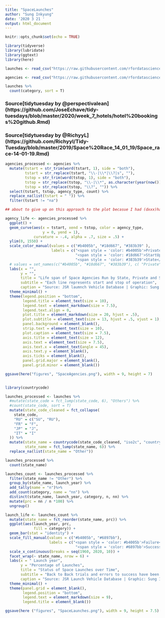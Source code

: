 ```yaml
---
title: "SpaceLaunches"
author: "Sung Inkyung"
date: '2020 3 21 '
output: html_document
---
```


```r
knitr::opts_chunk$set(echo = TRUE)
```

```r
library(tidyverse)
library(lubridate)
library(ggtext)
library(here)
```


```r
launches <- read_csv("https://raw.githubusercontent.com/rfordatascience/tidytuesday/master/data/2019/2019-01-15/launches.csv")

agencies <- read_csv("https://raw.githubusercontent.com/rfordatascience/tidytuesday/master/data/2019/2019-01-15/agencies.csv")

launches %>% 
  count(category, sort = T)

```
### Source[tidytuesday by @perspectivalean] (https://github.com/JoseEchave/tidy-tuesdays/blob/master/2020/week_7_hotels/hotel%20bookings%20github.Rmd)
### Source[tidytuesday by @RichyyL] (https://github.com/Richyyl/Tidy-Tuesday/blob/master/2019/Space%20Race_14_01_19/Space_race-14-01-19.Rmd)
```r
agencies_processed <- agencies %>% 
  mutate(tstart = str_trim(word(tstart, 1), side = "both"),
         tstart = str_replace(tstart, "\\-|\\*|\\?|s", ""),
         tstop = str_trim(word(tstop, 1), side = "both"),
         tstop = str_replace(tstop, "\\-|\\*", as.character(year(now()))),
         tstop = str_replace(tstop, "\\?", "")) %>% 
  select(tstart, tstop, agency_type, count) %>% 
  replace_na(list(tstart = " ")) %>% 
  filter(tstart != "na")

## about to give up on this approach to the plot becasue I had (dxxx)hard time to grrapple with this to extract year from as.character date. gave up getting help from Stackoverflow, moved on to #tidytuesday contributors on twitter!!! so lucky to come across @RichyyL, thanks a ton*value
```

```r
agency_life <- agencies_processed %>% 
  ggplot() +
  geom_curve(aes(x = tstart, xend = tstop, color = agency_type,
                 y = 0, yend = 1),
             curvature = -.4, alpha = .7, size = .5) +
  ylim(0, 1550) +
  scale_color_manual(values = c("#b4005b", "#18d667", "#383b39" ),
                     labels = c("<span style = 'color: #b4005b'>Private</span>", 
                                "<span style = 'color: #18d667'>StartUp</span>",
                                "<span style = 'color: #383b39'>State</span>")) + 
  # values = set_names(c("#b4005b", "#18d667", "#383b39"), c( "Private", "StartUp", "State)
  labs(x = "",
       y = "",
       title = "Life span of Space Agencies Run by State, Private and Start up",
       subtitle = "Each line represents start and stop of operation",
       caption = "Source: JSR laumnch Vehicle Database | Graphic: Sung Inkyung") +
  theme_minimal() +
  theme(legend.position = "bottom",
        legend.title = element_text(size = 10),
        legend.text = element_markdown(size = 7.5),
        legend.text.align = 0,
        plot.title = element_markdown(size = 20, hjust = .5),
        plot.subtitle = element_text(size = 13, hjust = .5, vjust = 1),
        panel.background = element_blank(),
        strip.text = element_text(size = 10),
        plot.caption = element_text(size = 7.5),
        axis.title = element_text(size = 12),
        axis.text = element_text(size = 7.5),
        axis.text.x = element_text(angle = 45),
        axis.text.y = element_blank(),
        axis.ticks = element_blank(),
        panel.grid.major = element_blank(),
        panel.grid.minor = element_blank())

ggsave(here("figures", "SpaceAgencies.png"), width = 9, height = 7)
  
```


```r
library(countrycode)

launches_processed <- launches %>% 
  #mutate(state_code = fct_lump(state_code, 6), "Others") %>% 
  #count(state_code, sort = T)
  mutate(state_code_cleaned = fct_collapse(
    state_code,
    "RU" = c("SU", "RU"),
    "FR" = "F",
    "JP" = "J",
    "IT" = "I"
  )) %>% 
  mutate(state_name = countrycode(state_code_cleaned, "iso2c", "country.name"),
         state_name = fct_lump(state_name, 6)) %>% 
  replace_na(list(state_name = "Other"))

launches_processed %>% 
  count(state_name)

launches_count <- launches_processed %>% 
  filter(state_name != "Other") %>% 
  group_by(state_name, launch_year) %>% 
  add_tally(name = "n")%>% 
  add_count(category, name = "nn") %>% 
  distinct(state_name, launch_year, category, n, nn) %>% 
  mutate(prc = nn / n *100) %>% 
  ungroup() 

launch_life <- launches_count %>% 
  mutate(state_name = fct_reorder(state_name, prc)) %>% 
  ggplot(aes(launch_year, prc,
             fill = category)) +
  geom_bar(stat = "identity") +
  scale_fill_manual(values = c("#b4005b", "#6897bb"),
                    labels = c("<span style = 'color: #b4005b'>Failure</span>", 
                                "<span style = 'color: #6897bb'>Success</span>")) +
  scale_x_continuous(breaks = seq(1960, 2020, 10)) +
  facet_wrap(~ state_name, nrow = 6) +
  labs(x = " Launch year",
       y = "Percentage of Launches",
       title = "Status of Space Launches over Time",
       subtitle = "Back to Back trials and errors to success have been  building up persistently",
       caption = "Source: JSR Launch Vehicle Database | Graphic: Sung Inkyung") +
  theme_minimal() +
  theme(panel.grid = element_blank(),
        legend.position = "bottom",
        legend.text = element_markdown(size = 9),
        legend.title = element_blank())

ggsave(here ("figures", "SpaceLaunches.png"), width = 9, height = 7.5)

```

